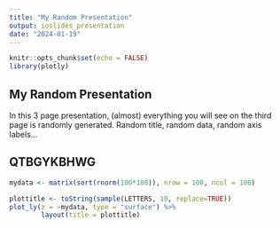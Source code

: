 ---
title: "My Random Presentation"
output: ioslides_presentation
date: "2024-01-19"
---

```{r setup, include=FALSE}
knitr::opts_chunk$set(echo = FALSE)
library(plotly)
```

## My Random Presentation

In this 3 page presentation, (almost) everything you will see on the third page is randomly generated. Random title, random data, random axis labels... 

## QTBGYKBHWG

```{r random, echo = FALSE}
mydata <- matrix(sort(rnorm(100*100)), nrow = 100, ncol = 100)
```

```{r random2}
plottitle <- toString(sample(LETTERS, 10, replace=TRUE))
plot_ly(z = ~mydata, type = "surface") %>%
        layout(title = plottitle)

```
